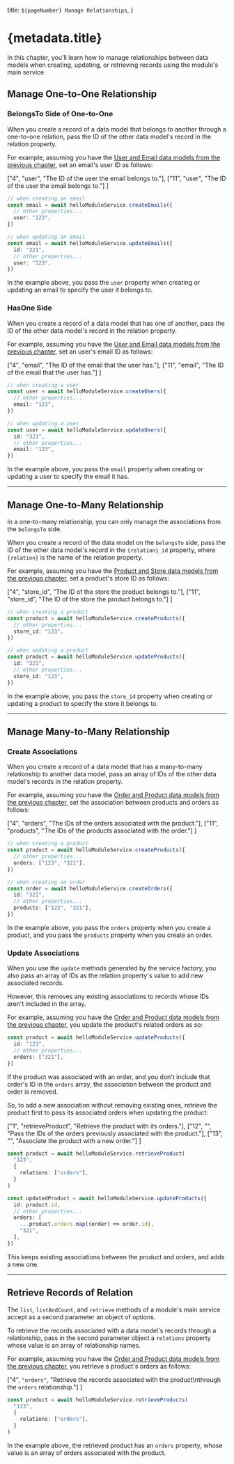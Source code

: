 
  title: `${pageNumber} Manage Relationships`,
}

# {metadata.title} <BetaBadge tooltipText="Data model relationships are in active development and may change." text="Beta" />

In this chapter, you'll learn how to manage relationships between data models when creating, updating, or retrieving records using the module's main service.

## Manage One-to-One Relationship

### BelongsTo Side of One-to-One

When you create a record of a data model that belongs to another through a one-to-one relation, pass the ID of the other data model's record in the relation property.

For example, assuming you have the [User and Email data models from the previous chapter](../relationships/page.mdx#one-to-one-relationship), set an email's user ID as follows:

  ["4", "user", "The ID of the user the email belongs to."],
  ["11", "user", "The ID of the user the email belongs to."]
]

```ts highlights={belongsHighlights}
// when creating an email
const email = await helloModuleService.createEmails({
  // other properties...
  user: "123",
})

// when updating an email
const email = await helloModuleService.updateEmails({
  id: "321",
  // other properties...
  user: "123",
})
```

In the example above, you pass the `user` property when creating or updating an email to specify the user it belongs to.

### HasOne Side

When you create a record of a data model that has one of another, pass the ID of the other data model's record in the relation property.

For example, assuming you have the [User and Email data models from the previous chapter](../relationships/page.mdx#one-to-one-relationship), set an user's email ID as follows:

  ["4", "email", "The ID of the email that the user has."],
  ["11", "email", "The ID of the email that the user has."]
]

```ts highlights={hasOneHighlights}
// when creating a user
const user = await helloModuleService.createUsers({
  // other properties...
  email: "123",
})

// when updating a user
const user = await helloModuleService.updateUsers({
  id: "321",
  // other properties...
  email: "123",
})
```

In the example above, you pass the `email` property when creating or updating a user to specify the email it has.

---

## Manage One-to-Many Relationship

In a one-to-many relationship, you can only manage the associations from the `belongsTo` side.

When you create a record of the data model on the `belongsTo` side, pass the ID of the other data model's record in the `{relation}_id` property, where `{relation}` is the name of the relation property.

For example, assuming you have the [Product and Store data models from the previous chapter](../relationships/page.mdx#one-to-many-relationship), set a product's store ID as follows:

  ["4", "store_id", "The ID of the store the product belongs to."],
  ["11", "store_id", "The ID of the store the product belongs to."]
]

```ts highlights={manyBelongsHighlights}
// when creating a product
const product = await helloModuleService.createProducts({
  // other properties...
  store_id: "123",
})

// when updating a product
const product = await helloModuleService.updateProducts({
  id: "321",
  // other properties...
  store_id: "123",
})
```

In the example above, you pass the `store_id` property when creating or updating a product to specify the store it belongs to.

---

## Manage Many-to-Many Relationship

### Create Associations

When you create a record of a data model that has a many-to-many relationship to another data model, pass an array of IDs of the other data model's records in the relation property.

For example, assuming you have the [Order and Product data models from the previous chapter](../relationships/page.mdx#many-to-many-relationship), set the association between products and orders as follows:

  ["4", "orders", "The IDs of the orders associated with the product."],
  ["11", "products", "The IDs of the products associated with the order."]
]

```ts highlights={manyHighlights}
// when creating a product
const product = await helloModuleService.createProducts({
  // other properties...
  orders: ["123", "321"],
})

// when creating an order
const order = await helloModuleService.createOrders({
  id: "321",
  // other properties...
  products: ["123", "321"],
})
```

In the example above, you pass the `orders` property when you create a product, and you pass the `products` property when you create an order.

### Update Associations

When you use the `update` methods generated by the service factory, you also pass an array of IDs as the relation property's value to add new associated records.

However, this removes any existing associations to records whose IDs aren't included in the array.

For example, assuming you have the [Order and Product data models from the previous chapter](../relationships/page.mdx#many-to-many-relationship), you update the product's related orders as so:

```ts
const product = await helloModuleService.updateProducts({
  id: "123",
  // other properties...
  orders: ["321"],
})
```

If the product was associated with an order, and you don't include that order's ID in the `orders` array, the association between the product and order is removed.

So, to add a new association without removing existing ones, retrieve the product first to pass its associated orders when updating the product:

  ["1", "retrieveProduct", "Retrieve the product with its orders."],
  ["12", "", "Pass the IDs of the orders previously associated with the product."],
  ["13", "", "Associate the product with a new order."]
]

```ts highlights={updateAssociationHighlights}
const product = await helloModuleService.retrieveProduct(
  "123",
  {
    relations: ["orders"],
  }
)

const updatedProduct = await helloModuleService.updateProducts({
  id: product.id,
  // other properties...
  orders: [
    ...product.orders.map((order) => order.id),
    "321",
  ],
})
```

This keeps existing associations between the product and orders, and adds a new one.

---

## Retrieve Records of Relation

The `list`, `listAndCount`, and `retrieve` methods of a module's main service accept as a second parameter an object of options.

To retrieve the records associated with a data model's records through a relationship, pass in the second parameter object a `relations` property whose value is an array of relationship names.

For example, assuming you have the [Order and Product data models from the previous chapter](../relationships/page.mdx#many-to-many-relationship), you retrieve a product's orders as follows:

  ["4", `"orders"`, "Retrieve the records associated with the product\nthrough the `orders` relationship."]
]

```ts highlights={retrieveHighlights}
const product = await helloModuleService.retrieveProducts(
  "123",
  {
    relations: ["orders"],
  }
)
```

In the example above, the retrieved product has an `orders` property, whose value is an array of orders associated with the product.
